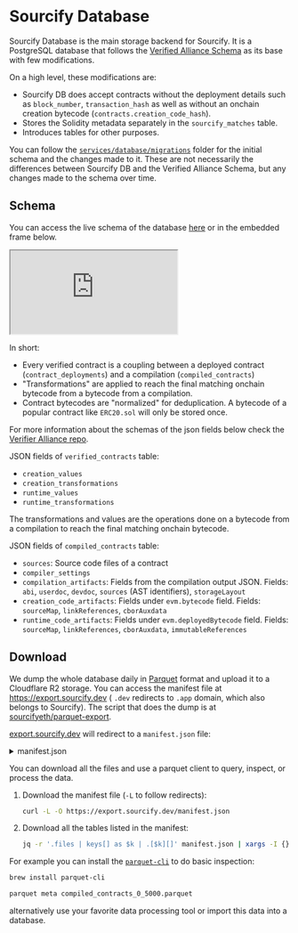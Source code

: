 # Sourcify Database

Sourcify Database is the main storage backend for Sourcify. It is a PostgreSQL database that follows the [Verified Alliance Schema](https://github.com/verifier-alliance/database-specs) as its base with few modifications.

On a high level, these modifications are: 
- Sourcify DB does accept contracts without the deployment details such as `block_number`, `transaction_hash` as well as without an onchain creation bytecode (`contracts.creation_code_hash`). 
- Stores the Solidity metadata separately in the `sourcify_matches` table.
- Introduces tables for other purposes.

You can follow the [`services/database/migrations`](https://github.com/ethereum/sourcify/tree/staging/services/database/migrations) folder for the initial schema and the changes made to it. These are not necessarily the differences between Sourcify DB and the Verified Alliance Schema, but any changes made to the schema over time.

## Schema

You can access the live schema of the database [here](https://dbdiagram.io/d/Sourcify-DB-67fcf5ee9cea640381a217d2) or in the embedded frame below.

<iframe src='https://dbdiagram.io/e/67fcf5ee9cea640381a217d2/67fcf5fc9cea640381a21a00' style={{width: "100%", height: "500px"}}> </iframe>

In short:
- Every verified contract is a coupling between a deployed contract (`contract_deployments`) and a compilation (`compiled_contracts`)
- "Transformations" are applied to reach the final matching onchain bytecode from a bytecode from a compilation. 
- Contract bytecodes are "normalized" for deduplication. A bytecode of a popular contract like `ERC20.sol` will only be stored once.

For more information about the schemas of the json fields below check the [Verifier Alliance repo](https://github.com/verifier-alliance/database-specs/tree/master/json-schemas).

JSON fields of `verified_contracts` table:
- `creation_values`
- `creation_transformations`
- `runtime_values`
- `runtime_transformations`

The transformations and values are the operations done on a bytecode from a compilation to reach the final matching onchain bytecode.

JSON fields of `compiled_contracts` table:
- `sources`: Source code files of a contract
- `compiler_settings`
- `compilation_artifacts`: Fields from the compilation output JSON. Fields: `abi`, `userdoc`, `devdoc`, `sources` (AST identifiers), `storageLayout`
- `creation_code_artifacts`: Fields under `evm.bytecode` field. Fields: `sourceMap`, `linkReferences`, `cborAuxdata`
- `runtime_code_artifacts`: Fields under `evm.deployedBytecode` field. Fields: `sourceMap`, `linkReferences`, `cborAuxdata`, `immutableReferences`

## Download

We dump the whole database daily in [Parquet](https://en.wikipedia.org/wiki/Apache_Parquet) format and upload it to a Cloudflare R2 storage. You can access the manifest file at https://export.sourcify.dev ( `.dev` redirects to `.app` domain, which also belongs to Sourcify). The script that does the dump is at [sourcifyeth/parquet-export](https://github.com/sourcifyeth/parquet-export).


[export.sourcify.dev](https://export.sourcify.dev) will redirect to a `manifest.json` file:

<details>
<summary>manifest.json</summary>

```json
{
  "timestamp": 1726030203254,
  "dateStr": "2024-09-11T04:50:03.254904Z",
  "files": {
    "code": [
      "code/code_0_100000.parquet",
      "code/code_100000_200000.parquet",
      ...
      "code/code_2700000_2800000.parquet"
    ],
    "contracts": [
      "contracts/contracts_0_1000000.parquet",
      ...
      "contracts/contracts_4000000_5000000.parquet"
    ],
    "contract_deployments": [
      "contract_deployments/contract_deployments_0_1000000.parquet",
      ...
      "contract_deployments/contract_deployments_5000000_6000000.parquet"
    ],
    "compiled_contracts": [
      "compiled_contracts/compiled_contracts_0_5000.parquet",
      ...
      "compiled_contracts/compiled_contracts_815000_820000.parquet"
    ],
    "verified_contracts": [
      "verified_contracts/verified_contracts_0_1000000.parquet",
      ...
      "verified_contracts/verified_contracts_5000000_6000000.parquet"
    ],
    "sourcify_matches": [
      "sourcify_matches/sourcify_matches_0_100000.parquet",
      ...
      "sourcify_matches/sourcify_matches_5300000_5400000.parquet"
    ]
  }
}
```
</details>

You can download all the files and use a parquet client to query, inspect, or process the data.

1. Download the manifest file (`-L` to follow redirects):
   ```bash
   curl -L -O https://export.sourcify.dev/manifest.json
   ```

2. Download all the tables listed in the manifest:
   ```bash
   jq -r '.files | keys[] as $k | .[$k][]' manifest.json | xargs -I {} curl -L -O https://export.sourcify.dev/{}
   ```

For example you can install the [`parquet-cli`](https://github.com/apache/parquet-java/blob/master/parquet-cli/README.md) to do basic inspection:

```bash
brew install parquet-cli

parquet meta compiled_contracts_0_5000.parquet
```

alternatively use your favorite data processing tool or import this data into a database.